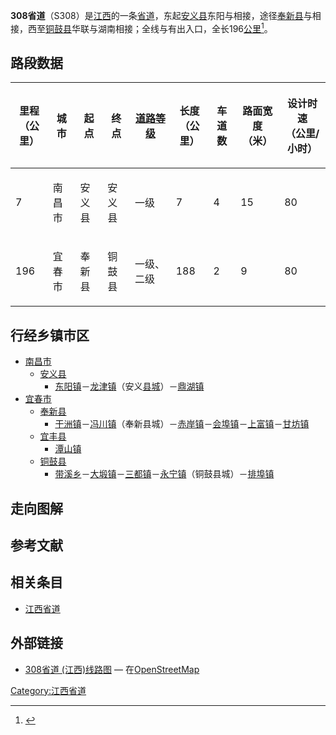 {{中国省道信息框
|附加头部图片=
|省=江西
|省道编号=308
|起点=[[南昌市|南昌市]][[安义县|安义县]]东阳
|终点=[[宜春市|宜春市]][[铜鼓县|铜鼓县]]华联
|最近通车日期=
|规划总长度=196
}}

'''308省道'''（S308）是[[江西|江西]]的一条[[省道|省道]]，东起[[安义县|安义县]]东阳与{{中国国道名|105}}相接，途径[[奉新县|奉新县]]与{{中国省道名|222|P=江西}}相接，西至[[铜鼓县|铜鼓县]]华联与湖南{{中国省道名|209|P=湖南}}相接；全线与{{China Expwy Name|S40|P=Jiangxi}}{{China Expwy Name|G45}}有出入口，全长196[[公里|公里]]<ref>{{Cite web |url=http://www.zou114.com/gsgl/sd.asp?xl=S308360000 |title=江西东阳-华联:线路编号S308 |accessdate=2013-09-22 |archive-date=2016-03-04 |archive-url=https://web.archive.org/web/20160304191754/http://www.zou114.com/gsgl/sd.asp?xl=S308360000 |dead-url=no }}</ref>。


== 路段数据 ==
{| class="wikitable"
|-
! 里程<br>（公里） !! 城市 !! 起点 !! 终点 !! [[中华人民共和国公路等级|道路等级]] !! 长度<br>（公里） !! 车道数 !! 路面宽度<br>（米） !! 设计时速<br>（公里/小时）
|-
| 7 || 南昌市 || 安义县 || 安义县 || 一级 || 7 || 4 || 15 || 80
|-
| 196 || 宜春市 || 奉新县 || 铜鼓县 || 一级、二级 || 188 || 2 || 9 || 80
|}

== 行经乡镇市区 ==
* [[南昌市|南昌市]]
** [[安义县|安义县]]
*** [[东阳镇_(安义县)|东阳镇]]－[[龙津镇_(安义县)|龙津镇]]（安义[[县城|县城]]）－[[鼎湖镇|鼎湖镇]]
* [[宜春市|宜春市]]
** [[奉新县|奉新县]]
*** [[干洲镇|干洲镇]]－[[冯川镇|冯川镇]]（奉新县城）－[[赤岸镇_(奉新县)|赤岸镇]]－[[会埠镇|会埠镇]]－[[上富镇|上富镇]]－[[甘坊镇|甘坊镇]]
** [[宜丰县|宜丰县]]
*** [[潭山镇|潭山镇]]
** [[铜鼓县|铜鼓县]]
*** [[带溪乡|带溪乡]]－[[大塅镇|大塅镇]]－[[三都镇_(铜鼓县)|三都镇]]－[[永宁镇|永宁镇]]（铜鼓县城）－[[排埠镇|排埠镇]]

== 走向图解 ==
== 参考文献 ==
{{Reflist|colwidth=30em}}
== 相关条目 ==
*[[江西省道|江西省道]]
== 外部链接 ==
*[http://www.openstreetmap.org/browse/relation/3222826 308省道 (江西)线路图]{{Wayback|url=http://www.openstreetmap.org/browse/relation/3222826 |date=20130927093928 }} — 在[[OpenStreetMap|OpenStreetMap]]

{{江西省道}}

[[Category:江西省道|Category:江西省道]]